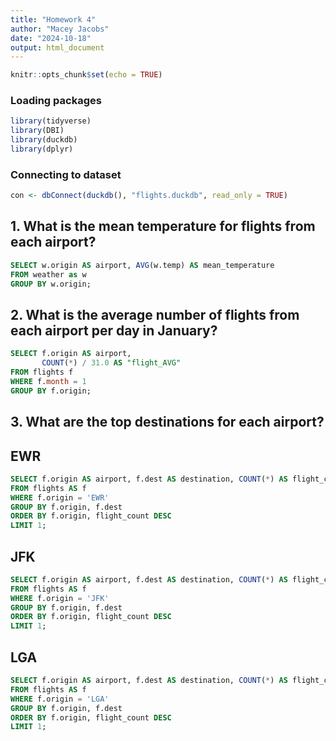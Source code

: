 ```yaml
---
title: "Homework 4"
author: "Macey Jacobs"
date: "2024-10-18"
output: html_document
---
```


```r
knitr::opts_chunk$set(echo = TRUE)
```
### Loading packages
```r
library(tidyverse)
library(DBI)
library(duckdb)
library(dplyr)
```
### Connecting to dataset
```r
con <- dbConnect(duckdb(), "flights.duckdb", read_only = TRUE)
```


## 1. What is the mean temperature for flights from each airport?
```sql
SELECT w.origin AS airport, AVG(w.temp) AS mean_temperature
FROM weather as w
GROUP BY w.origin;
```
## 2. What is the average number of flights from each airport per day in January?
```sql
SELECT f.origin AS airport, 
       COUNT(*) / 31.0 AS "flight_AVG"
FROM flights f
WHERE f.month = 1
GROUP BY f.origin;

```
## 3. What are the top destinations for each airport?
## EWR 
```sql
SELECT f.origin AS airport, f.dest AS destination, COUNT(*) AS flight_count
FROM flights AS f
WHERE f.origin = 'EWR'
GROUP BY f.origin, f.dest
ORDER BY f.origin, flight_count DESC
LIMIT 1;
```
## JFK
```sql
SELECT f.origin AS airport, f.dest AS destination, COUNT(*) AS flight_count
FROM flights AS f
WHERE f.origin = 'JFK'
GROUP BY f.origin, f.dest
ORDER BY f.origin, flight_count DESC
LIMIT 1;
```
## LGA
```sql
SELECT f.origin AS airport, f.dest AS destination, COUNT(*) AS flight_count
FROM flights AS f
WHERE f.origin = 'LGA'
GROUP BY f.origin, f.dest
ORDER BY f.origin, flight_count DESC
LIMIT 1;
```